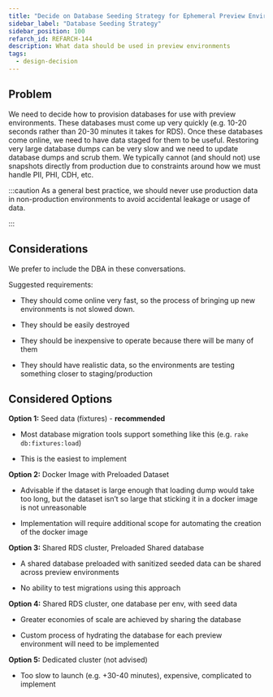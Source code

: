 ```yaml
---
title: "Decide on Database Seeding Strategy for Ephemeral Preview Environments"
sidebar_label: "Database Seeding Strategy"
sidebar_position: 100
refarch_id: REFARCH-144
description: What data should be used in preview environments
tags:
  - design-decision
---
```



## Problem

We need to decide how to provision databases for use with preview environments. These databases must come up very quickly (e.g. 10-20 seconds rather than 20-30 minutes it takes for RDS). Once these databases come online, we need to have data staged for them to be useful. Restoring very large database dumps can be very slow and we need to update database dumps and scrub them. We typically cannot (and should not) use snapshots directly from production due to constraints around how we must handle PII, PHI, CDH, etc.

:::caution
As a general best practice, we should never use production data in non-production environments to avoid accidental leakage or usage of data.

:::

## Considerations

We prefer to include the DBA in these conversations.

Suggested requirements:

- They should come online very fast, so the process of bringing up new environments is not slowed down.

- They should be easily destroyed

- They should be inexpensive to operate because there will be many of them

- They should have realistic data, so the environments are testing something closer to staging/production

## Considered Options

**Option 1:** Seed data (fixtures) - **recommended**

- Most database migration tools support something like this (e.g. `rake db:fixtures:load`)

- This is the easiest to implement

**Option 2:** Docker Image with Preloaded Dataset

- Advisable if the dataset is large enough that loading dump would take too long, but the dataset isn’t so large that sticking it in a docker image is not unreasonable

- Implementation will require additional scope for automating the creation of the docker image

**Option 3:** Shared RDS cluster, Preloaded Shared database

- A shared database preloaded with sanitized seeded data can be shared across preview environments

- No ability to test migrations using this approach

**Option 4:** Shared RDS cluster, one database per env, with seed data

- Greater economies of scale are achieved by sharing the database

- Custom process of hydrating the database for each preview environment will need to be implemented

**Option 5:** Dedicated cluster (not advised)

- Too slow to launch (e.g. +30-40 minutes), expensive, complicated to implement
